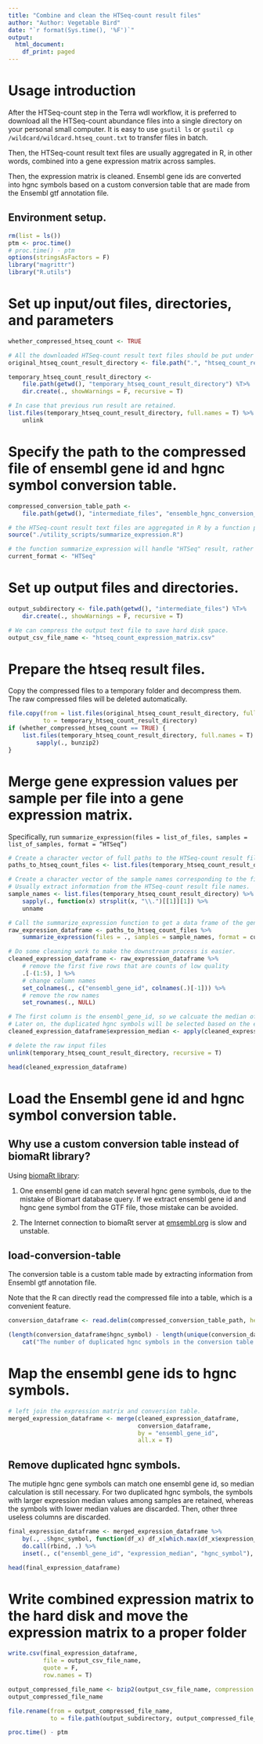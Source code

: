 ```yaml
---
title: "Combine and clean the HTSeq-count result files"
author: "Author: Vegetable Bird"
date: "`r format(Sys.time(), '%F')`"
output:
  html_document:
    df_print: paged
---
```


# Usage introduction

After the HTSeq-count step in the Terra wdl workflow, it is preferred to download all the HTSeq-count abundance files into a single directory on your personal small computer. It is easy to use `gsutil ls` or `gsutil cp`  `/wildcard/wildcard.htseq_count.txt` to transfer files in batch.

Then, the HTSeq-count result text files are usually aggregated in R, in other words, combined into a gene expression matrix across samples.

Then, the expression matrix is cleaned. Ensembl gene ids are converted into hgnc symbols based on a custom conversion table that are made from the Ensembl gtf annotation file.

## Environment setup.

```r
rm(list = ls())
ptm <- proc.time()
# proc.time() - ptm
options(stringsAsFactors = F)
library("magrittr")
library("R.utils")
```

# Set up input/out files, directories, and parameters

```r
whether_compressed_htseq_count <- TRUE

# All the downloaded HTSeq-count result text files should be put under one directory.
original_htseq_count_result_directory <- file.path(".", "htseq_count_result_directory")

temporary_htseq_count_result_directory <-
    file.path(getwd(), "temporary_htseq_count_result_directory") %T>%
    dir.create(., showWarnings = F, recursive = T)

# In case that previous run result are retained.
list.files(temporary_htseq_count_result_directory, full.names = T) %>%
    unlink
```

# Specify the path to the compressed file of ensembl gene id and hgnc symbol conversion table.

```r
compressed_conversion_table_path <-
    file.path(getwd(), "intermediate_files", "ensemble_hgnc_conversion_table.hg38.txt.bz2")
```


```r
# the HTSeq-count result text files are aggregated in R by a function provided in this script,
source("./utility_scripts/summarize_expression.R")

# the function summarize_expression will handle "HTSeq" result, rather than "StringTie" result, at this time.
current_format <- "HTSeq"
```

# Set up output files and directories.

```r
output_subdirectory <- file.path(getwd(), "intermediate_files") %T>%
    dir.create(., showWarnings = F, recursive = T)

# We can compress the output text file to save hard disk space.
output_csv_file_name <- "htseq_count_expression_matrix.csv"
```

# Prepare the htseq result files.

Copy the compressed files to a temporary folder and decompress them. The raw compressed files will be deleted automatically.

```r
file.copy(from = list.files(original_htseq_count_result_directory, full.names = T),
          to = temporary_htseq_count_result_directory)
if (whether_compressed_htseq_count == TRUE) {
    list.files(temporary_htseq_count_result_directory, full.names = T) %>%
        sapply(., bunzip2)
}
```

# Merge gene expression values per sample per file into a gene expression matrix.

Specifically, run `summarize_expression(files = list_of_files, samples = list_of_samples, format = “HTSeq”)`

```r
# Create a character vector of full paths to the HTSeq-count result files
paths_to_htseq_count_files <- list.files(temporary_htseq_count_result_directory, full.names = T)

# Create a character vector of the sample names corresponding to the file names.
# Usually extract information from the HTSeq-count result file names.
sample_names <- list.files(temporary_htseq_count_result_directory) %>%
    sapply(., function(x) strsplit(x, "\\.")[[1]][1]) %>%
    unname

# Call the summarize_expression function to get a data frame of the gene expression matrix across samples.
raw_expression_dataframe <- paths_to_htseq_count_files %>%
    summarize_expression(files = ., samples = sample_names, format = current_format)

# Do some cleaning work to make the downstream process is easier.
cleaned_expression_dataframe <- raw_expression_dataframe %>%
    # remove the first five rows that are counts of low quality
    .[-(1:5), ] %>%
    # change column names
    set_colnames(., c("ensembl_gene_id", colnames(.)[-1])) %>%
    # remove the row names
    set_rownames(., NULL)

# The first column is the ensembl_gene_id, so we calcuate the median of each row for the rest columns.
# Later on, the duplicated hgnc symbols will be selected based on the expression median values.
cleaned_expression_dataframe$expression_median <- apply(cleaned_expression_dataframe[, -1], 1, median)

# delete the raw input files
unlink(temporary_htseq_count_result_directory, recursive = T)

head(cleaned_expression_dataframe)

```

# Load the Ensembl gene id and hgnc symbol conversion table.

## Why use a custom conversion table instead of biomaRt library?

Using [biomaRt library](https://www.bioconductor.org/packages/devel/bioc/vignettes/biomaRt/inst/doc/biomaRt.html):

1. One ensembl gene id can match several hgnc gene symbols, due to the mistake of Biomart database query. If we extract ensembl gene id and hgnc gene symbol from the GTF file, those mistake can be avoided.

2. The Internet connection to biomaRt server at [emsembl.org](https://uswest.ensembl.org/index.html) is slow and unstable.

## load-conversion-table

The conversion table is a custom table made by extracting information from Ensembl gtf annotation file.

Note that the R can directly read the compressed file into a table, which is a convenient feature.

```r
conversion_dataframe <- read.delim(compressed_conversion_table_path, header = T)

(length(conversion_dataframe$hgnc_symbol) - length(unique(conversion_dataframe$hgnc_symbol))) %>%
    cat("The number of duplicated hgnc symbols in the conversion table is: ", ., sep = "", "\n")
```

# Map the ensembl gene ids to hgnc symbols.

```r
# left join the expression matrix and conversion table.
merged_expression_dataframe <- merge(cleaned_expression_dataframe,
                                     conversion_dataframe,
                                     by = "ensembl_gene_id",
                                     all.x = T)
```

## Remove duplicated hgnc symbols.

The mutiple hgnc gene symbols can match one ensembl gene id, so median calculation is still necessary.
For two duplicated hgnc symbols, the symbols with larger expression median values among samples are retained, whereas the symbols with lower median values are discarded. Then, other three useless columns are discarded.

```r
final_expression_dataframe <- merged_expression_dataframe %>%
    by(., .$hgnc_symbol, function(df_x) df_x[which.max(df_x$expression_median), ]) %>%
    do.call(rbind, .) %>%
    inset(., c("ensembl_gene_id", "expression_median", "hgnc_symbol"), value = c(NULL, NULL, NULL))

head(final_expression_dataframe)
```

# Write combined expression matrix to the hard disk and move the expression matrix to a proper folder

```r
write.csv(final_expression_dataframe,
          file = output_csv_file_name,
          quote = F,
          row.names = T)

output_compressed_file_name <- bzip2(output_csv_file_name, compression = 9, overwrite = T)[1]
output_compressed_file_name

file.rename(from = output_compressed_file_name,
            to = file.path(output_subdirectory, output_compressed_file_name))
```

```r
proc.time() - ptm
```

